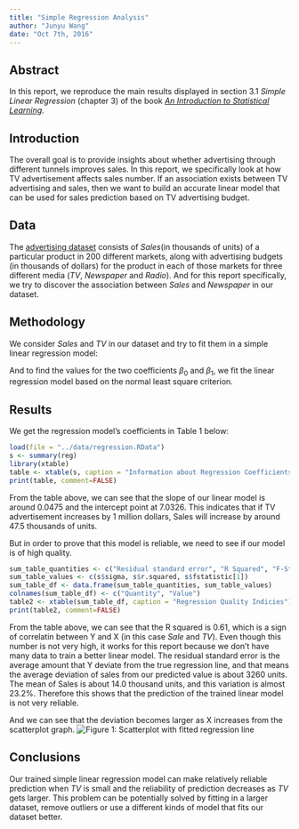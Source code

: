 ```yaml
---
title: "Simple Regression Analysis"
author: "Junyu Wang"
date: "Oct 7th, 2016"
---
```


## Abstract
In this report, we reproduce the main results displayed in section 3.1 *Simple Linear Regression* (chapter 3) of the book *[An Introduction to Statistical Learning](http://www-bcf.usc.edu/~gareth/ISL/)*.

## Introduction
The overall goal is to provide insights about whether advertising through different tunnels improves sales. In this report, we specifically look at how TV advertisement affects sales number. If an association exists between TV advertising and sales, then we want to build an accurate linear model that can be used for sales prediction based on TV advertising budget.

## Data
The [advertising dataset](http://www-bcf.usc.edu/~gareth/ISL/Advertising.csv) consists of _Sales_(in thousands of units) of a particular product in 200 different markets, along with advertising budgets (in thousands of dollars) for the product in each of those markets for three different media (_TV_, _Newspaper_ and _Radio_). And for this report specifically, we try to discover the association between _Sales_ and _Newspaper_ in our dataset.

## Methodology
We consider _Sales_ and _TV_ in our dataset and try to fit them in a simple linear regression model:

\begin{center}

$Sales = \beta_0 + \beta_1TV$

\end{center}

And to find the values for the two coefficients $\beta_0$ and $\beta_1$, we fit the linear regression model based on the normal least square criterion.

## Results
We get the regression model's coefficients in Table 1 below:
```r
load(file = "../data/regression.RData")
s <- summary(reg)
library(xtable)
table <- xtable(s, caption = "Information about Regression Coefficients")
print(table, comment=FALSE)
```
From the table above, we can see that the slope of our linear model is around 0.0475 and the intercept point at 7.0326. This indicates that if TV advertisement increases by 1 million dollars, Sales will increase by around 47.5 thousands of units.

But in order to prove that this model is reliable, we need to see if our model is of high quality.
```r
sum_table_quantities <- c("Residual standard error", "R Squared", "F-Statistics")
sum_table_values <- c(s$sigma, s$r.squared, s$fstatistic[1])
sum_table_df <- data.frame(sum_table_quantities, sum_table_values)
colnames(sum_table_df) <- c("Quantity", "Value")
table2 <- xtable(sum_table_df, caption = "Regression Quality Indicies")
print(table2, comment=FALSE)
```
From the table above, we can see that the R squared is 0.61, which is a sign of correlatin between Y and X (in this case _Sale_ and _TV_). Even though this number is not very high, it works for this report because we don't have many data to train a better linear model. The residual standard error is the average amount that Y deviate from the true regression line, and that means the average deviation of sales from our predicted value is about 3260 units. The mean of Sales is about 14.0 thousand units, and this variation is almost 23.2%. Therefore this shows that the prediction of the trained linear model is not very reliable.

And we can see that the deviation becomes larger as X increases from the scatterplot graph.
![Figure 1: Scatterplot with fitted regression line](../images/scatterplot-tv-sales.png)


## Conclusions
Our trained simple linear regression model can make relatively reliable prediction when _TV_ is small and the reliability of prediction decreases as _TV_ gets larger. This problem can be potentially solved by fitting in a larger dataset, remove outliers or use a different kinds of model that fits our dataset better. 